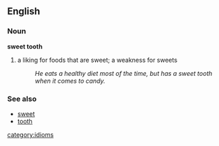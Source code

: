 ==English==
===Noun===
'''sweet tooth'''
#a liking for foods that are sweet; a weakness for sweets
#: ''He eats a healthy diet most of the time, but has a sweet tooth when it comes to candy.''

===See also===
*[[sweet]]
*[[tooth]]

[[category:idioms]]